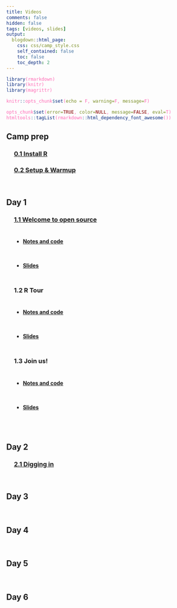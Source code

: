 ```yaml
---
title: Videos
comments: false
hidden: false
tags: [videos, slides]
output: 
  blogdown::html_page: 
    css: css/camp_style.css
    self_contained: false
    toc: false
    toc_depth: 2
---
```



<style> 
code {color: #FF69B4 !important;} 
.fa {font-size: 24px;}
li {line-height: 4rem !important;}
</style>


```r
library(rmarkdown)
library(knitr)
library(magrittr)

knitr::opts_chunk$set(echo = F, warning=F, message=F)

opts_chunk$set(error=TRUE, color=NULL, message=FALSE, eval=T)
htmltools::tagList(rmarkdown::html_dependency_font_awesome())
```


## Camp prep

<div style="margin-left: 4%;">

### <i class="far fa-comment-alt" ></i> [0.1 Install R](install.html) 

### <i class="far fa-comment-alt" ></i> [0.2 Setup & Warmup]() 

</div>
<br>


## Day 1

<div style="margin-left: 4%;">

### <i class="fa fa-video-camera" ></i> [1.1 Welcome to open source](videos/01-1-welcome.html)

- [**Notes and code**](Day1_AM.html) 
- [**Slides**](https://mn-r-videos.netlify.app/day1/01-1-Welcome.html) 


### <i class="fa fa-video-camera" ></i> 1.2 R Tour

- [**Notes and code**](Day1_AM.html) 
- [**Slides**](https://mn-r-videos.netlify.app/day1/01-2-R-tour.html) 


### <i class="fa fa-video-camera" ></i> 1.3 Join us!

- <i class="far fa-comment-alt" ></i> [**Notes and code**](Day1_AM.html) 
- [**Slides**](https://mn-r-videos.netlify.app/day1/01-3-Our-crew.html) 


</div>
<br>



## Day 2

<div style="margin-left: 4%;">

### <i class="fa fa-video-camera" ></i> [2.1 Digging in]() 


</div>
<br>


## Day 3

<div style="margin-left: 4%;">

</div>
<br>


## Day 4

<div style="margin-left: 4%;">

</div>
<br>

## Day 5

<div style="margin-left: 4%;">

</div>
<br>

## Day 6

<div style="margin-left: 4%;">

</div>
<br>
